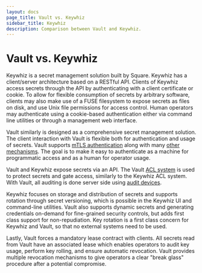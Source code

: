 ```yaml
---
layout: docs
page_title: Vault vs. Keywhiz
sidebar_title: Keywhiz
description: Comparison between Vault and Keywhiz.
---
```


# Vault vs. Keywhiz

Keywhiz is a secret management solution built by Square. Keywhiz has a
client/server architecture based on a RESTful API. Clients of Keywhiz access
secrets through the API by authenticating with a client certificate or cookie.
To allow for flexible consumption of secrets by arbitrary software, clients may
also make use of a FUSE filesystem to expose secrets as files on disk, and use
Unix file permissions for access control. Human operators may authenticate
using a cookie-based authentication either via command line utilities or
through a management web interface.

Vault similarly is designed as a comprehensive secret management solution. The
client interaction with Vault is flexible both for authentication and usage of
secrets. Vault supports [mTLS authentication](/docs/auth/cert.html) along with
many [other mechanisms](/docs/auth). The goal is to make it easy
to authenticate as a machine for programmatic access and as a human for
operator usage.

Vault and Keywhiz expose secrets via an API. The Vault [ACL
system](/docs/concepts/policies.html) is used to protect secrets and gate
access, similarly to the Keywhiz ACL system. With Vault, all auditing is done
server side using [audit devices](/docs/audit).

Keywhiz focuses on storage and distribution of secrets and supports rotation
through secret versioning, which is possible in the Keywhiz UI and command-line
utilities. Vault also supports dynamic secrets and generating credentials
on-demand for fine-grained security controls, but adds first class support for
non-repudiation. Key rotation is a first class concern for Keywhiz and Vault,
so that no external systems need to be used.

Lastly, Vault forces a mandatory lease contract with clients. All secrets read
from Vault have an associated lease which enables operators to audit key usage,
perform key rolling, and ensure automatic revocation. Vault provides multiple
revocation mechanisms to give operators a clear "break glass" procedure after a
potential compromise.
